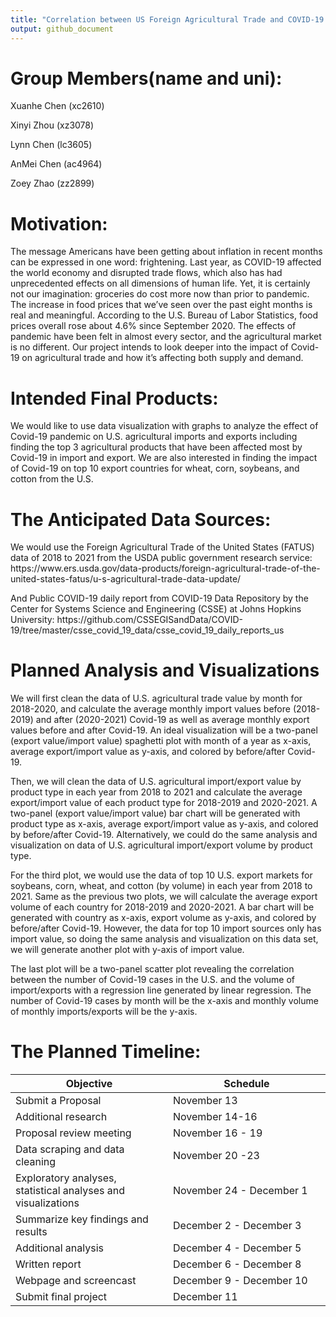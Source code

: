 ```yaml
---
title: "Correlation between US Foreign Agricultural Trade and COVID-19 Impact"
output: github_document
---
```

# Group Members(name and uni):
Xuanhe Chen (xc2610)

Xinyi Zhou (xz3078)

Lynn Chen (lc3605)

AnMei Chen (ac4964)

Zoey Zhao (zz2899)

# Motivation: 

The message Americans have been getting about inflation in recent months can be expressed in one word: frightening. Last year, as COVID-19 affected the world economy and disrupted trade flows, which also has had unprecedented effects on all dimensions of human life. Yet, it is certainly not our imagination: groceries do cost more now than prior to pandemic. The increase in food prices that we’ve seen over the past eight months is real and meaningful. According to the U.S. Bureau of Labor Statistics, food prices overall rose about 4.6% since September 2020. 
The effects of pandemic have been felt in almost every sector, and the agricultural market is no different. Our project intends to look deeper into the impact of Covid-19 on agricultural trade and how it's affecting both supply and demand.

# Intended Final Products:
We would like to use data visualization with graphs to analyze the effect of Covid-19 pandemic on U.S. agricultural imports and exports including finding the top 3 agricultural products that have been affected most by Covid-19 in import and export. We are also interested in finding the impact of Covid-19 on top 10 export countries for wheat, corn, soybeans, and cotton from the U.S. 

# The Anticipated Data Sources:
We would use the Foreign Agricultural Trade of the United States (FATUS) data of 2018 to 2021 from the USDA public government research service: 
https://www.ers.usda.gov/data-products/foreign-agricultural-trade-of-the-united-states-fatus/u-s-agricultural-trade-data-update/ 

And Public COVID-19 daily report from COVID-19 Data Repository by the Center for Systems Science and Engineering (CSSE) at Johns Hopkins University:
https://github.com/CSSEGISandData/COVID-19/tree/master/csse_covid_19_data/csse_covid_19_daily_reports_us 

# Planned Analysis and Visualizations
We will first clean the data of U.S. agricultural trade value by month for 2018-2020, and calculate the average monthly import values before (2018-2019) and after (2020-2021) Covid-19 as well as average monthly export values before and after Covid-19. An ideal visualization will be a two-panel (export value/import value) spaghetti plot with month of a year as x-axis, average export/import value as y-axis, and colored by before/after Covid-19. 

Then, we will clean the data of U.S. agricultural import/export value by product type in each year from 2018 to 2021 and calculate the average export/import value of each product type for 2018-2019 and 2020-2021. A two-panel (export value/import value) bar chart will be generated with product type as x-axis, average export/import value as y-axis, and colored by before/after Covid-19. Alternatively, we could do the same analysis and visualization on data of U.S. agricultural import/export volume by product type. 

For the third plot, we would use the data of top 10 U.S. export markets for soybeans, corn, wheat, and cotton (by volume) in each year from 2018 to 2021. Same as the previous two plots, we will calculate the average export volume of each country for 2018-2019 and 2020-2021. A bar chart will be generated with country as x-axis, export volume as y-axis, and colored by before/after Covid-19. However, the data for top 10 import sources only has import value, so doing the same analysis and visualization on this data set, we will generate another plot with y-axis of import value. 

The last plot will be a two-panel scatter plot revealing the correlation between the number of Covid-19 cases in the U.S. and the volume of import/exports with a regression line generated by linear regression. The number of Covid-19 cases by month will be the x-axis and monthly volume of monthly imports/exports will be the y-axis.


# The Planned Timeline:


|  Objective    |   Schedule    |
| ------------- | ------------- |
| Submit a Proposal   | November 13 |
| Additional research  | November 14-16 |
| Proposal review meeting   | November 16 - 19 |
| Data scraping and data cleaning  | November 20 -23 |
| Exploratory analyses, statistical analyses and visualizations | November 24 - December 1 |
| Summarize key findings and results | December 2 - December 3 |
| Additional analysis |December 4 - December 5|
| Written report |December 6 - December 8|
| Webpage and screencast |December 9 - December 10|
| Submit final project |December 11 |
